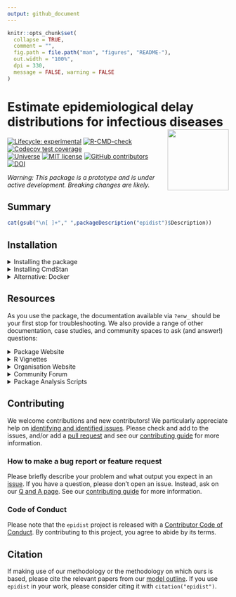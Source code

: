 ```yaml
---
output: github_document
---
```


```r
knitr::opts_chunk$set(
  collapse = TRUE,
  comment = "",
  fig.path = file.path("man", "figures", "README-"),
  out.width = "100%",
  dpi = 330,
  message = FALSE, warning = FALSE
)
```

# Estimate epidemiological delay distributions for infectious diseases<a href='https://epidist.epinowcast.org'><img src='man/figures/logo.png' align="right" height="139" /></a>

<!-- badges: start -->
[![Lifecycle:
experimental](https://img.shields.io/badge/lifecycle-experimental-orange.svg)](https://www.tidyverse.org/lifecycle/#experimental)
[![R-CMD-check](https://github.com/epinowcast/epidist/workflows/R-CMD-check/badge.svg)](https://github.com/epinowcast/epidist/actions/workflows/R-CMD-check.yaml) [![Codecov test coverage](https://codecov.io/gh/epinowcast/epidist/branch/main/graph/badge.svg)](https://app.codecov.io/gh/epinowcast/epidist)
</br>
[![Universe](https://epinowcast.r-universe.dev/badges/epidist)](https://epinowcast.r-universe.dev/epidist)
[![MIT
license](https://img.shields.io/badge/License-MIT-blue.svg)](https://github.com/epinowcast/epidist/blob/master/LICENSE.md/)
[![GitHub contributors](https://img.shields.io/github/contributors/epinowcast/epidist)](https://github.com/epinowcast/epidist/graphs/contributors)
</br>
[![DOI](https://zenodo.org/badge/422611952.svg)](https://zenodo.org/badge/latestdoi/422611952)
<!-- badges: end -->

*Warning: This package is a prototype and is under active development. Breaking changes are likely.*

## Summary

```r
cat(gsub("\n[ ]+"," ",packageDescription("epidist")$Description))
```

## Installation
  
<details><summary>Installing the package</summary>

You can install the latest released version using the normal `R` function, though you need to point to `r-universe` instead of CRAN:

```r
install.packages(
  "epidist", repos = "https://epinowcast.r-universe.dev"
)
```

Alternatively, you can use the [`remotes` package](https://remotes.r-lib.org/) to install the development version from Github (warning! this version may contain breaking changes and/or bugs):

```r
remotes::install_github(
  "epinowcast/epidist", dependencies = TRUE
)
```

Similarly, you can install historical versions by specifying the release tag (e.g. this installs [`0.1.0`](https://github.com/epinowcast/epidist/releases/tag/v0.1.0)):

```r
remotes::install_github(
  "epinowcast/epidist", dependencies = TRUE, ref = "v0.2.0"
)
```

*Note: You can also use that last approach to install a specific commit if needed, e.g. if you want to try out a specific unreleased feature, but not the absolute latest developmental version.*

</details>

<details><summary>Installing CmdStan</summary>

If you wish to do model fitting and nowcasting, you will need to install [CmdStan](https://mc-stan.org/users/interfaces/cmdstan), which also entails having a suitable C++ toolchain setup. We recommend using the [`cmdstanr` package](https://mc-stan.org/cmdstanr/). The Stan team provides instructions in the [_Getting started with
`cmdstanr`_](https://mc-stan.org/cmdstanr/articles/cmdstanr.html) vignette, with other details and support at the [package site](https://mc-stan.org/cmdstanr/), but the brief version is:

```r
# if you not yet installed `epinowcast`, or you installed it without `Suggests` dependencies
install.packages("cmdstanr", repos = c("https://mc-stan.org/r-packages/", getOption("repos")))
# once `cmdstanr` is installed:
cmdstanr::install_cmdstan()
```

*Note: You can speed up CmdStan installation using the `cores` argument. If you are installing a particular version of `epinowcast`, you may also need to install a past version of CmdStan, which you can do with the `version` argument.*

</details>

<details><summary>Alternative: Docker</summary>

We also provide a [Docker](https://www.docker.com/get-started/) image with [`epinowcast` and all dependencies installed](https://github.com/orgs/epinowcast/packages/container/package/epidist). You can use this image to run `epidist` without installing dependencies.

</details>


## Resources

As you use the package, the documentation available via `?enw_` should be your first stop for troubleshooting. We also provide a range of other documentation, case studies, and community spaces to ask (and answer!) questions:

<details><summary>Package Website</summary>

The [`epinowcast` website](https://package.epinowcast.org/) includes a function reference, model outline, and case studies using the package. The site mainly concerns the release version, but you can also find documentation for [the latest development version](https://package.epinowcast.org/dev/).

</details>

<details><summary>R Vignettes</summary>

We have created [package vignettes](https://package.epinowcast.org/articles) to help you [get started nowcasting](https://package.epinowcast.org/articles/epinowcast.html) and to [highlight other features with case studies](https://package.epinowcast.org/articles/germany-age-stratified-nowcasting.html).

</details>

<details><summary>Organisation Website</summary>

Our [organisation website](https://www.epinowcast.org/) includes links to other resources, [guest posts](https://www.epinowcast.org/blog.html), and [seminar schedule](https://www.epinowcast.org/seminars.html) for both upcoming and past recordings.

</details>

<details><summary>Community Forum</summary>

Our [community forum](https://community.epinowcast.org/) has areas for [question and answer](https://community.epinowcast.org/c/interface/15) and [considering new methods and tools](https://community.epinowcast.org/c/projects/11), among others. If you are generally interested in real-time analysis of infectious disease, you may find this useful even if do not use `epinowcast`.

</details>

<details><summary>Package Analysis Scripts</summary>

In addition to the vignettes, the package also comes with [example analyses](https://github.com/epinowcast/epinowcast/tree/main/inst/examples). These are not as polished as the vignettes, but we typically explore new features with these and they may help you if you are using a development version. After installing `epinowcast`, you can find them via:

```r
list.files(
  system.file("examples", package = "epinowcast"), full.names = TRUE
)
```

</details>

## Contributing

We welcome contributions and new contributors! We particularly appreciate help on [identifying and identified issues](https://github.com/epinowcast/epidist/issues). Please check and add to the issues, and/or add a [pull request](https://github.com/epinowcast/epidist/pulls) and see our [contributing guide](CONTRIBUTING.md) for more information.

### How to make a bug report or feature request

Please briefly describe your problem and what output you expect in an [issue](https://github.com/epinowcast/epidist/issues). If you have a question, please don't open an issue. Instead, ask on our [Q and A page](https://github.com/epinowcast/dist/discussions/categories/q-a). See our [contributing guide](CONTRIBUTING.md) for more information.

### Code of Conduct
  
Please note that the `epidist` project is released with a [Contributor Code of Conduct](CODE_OF_CONDUCT.md). By contributing to this project, you agree to abide by its terms.

## Citation

If making use of our methodology or the methodology on which ours is based, please cite the relevant papers from our [model outline](https://epidist.epinowcast.org/articles/model.html). If you use `epidist` in your work, please consider citing it with `citation("epidist")`.
